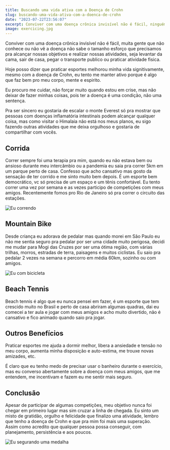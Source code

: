 ```yaml
---
title: Buscando uma vida ativa com a Doença de Crohn
slug: buscando-uma-vida-ativa-com-a-doenca-de-crohn
date: "2023-07-22T23:56:07"
excerpt: Conviver com uma doença crônica invisível não é fácil, ninguém sabe o esforço necessário p/ alcançar nossas objetivos e realizar nossas atividades, seja levantar da cama ou praticar atividade fisica.
image: exercicing.jpg
---
```


Conviver com uma doença crônica invisível não é fácil, muita gente que não conhece ou não vê a doença não sabe o tamanho esforço que precisamos pra alcançar nossas objetivos e realizar nossas atividades, seja levantar da cama, sair de casa, pegar o transporte publico ou praticar atividade fisica.

Hoje posso dizer que praticar esportes melhorou minha vida signitivamente, mesmo com a doença de Crohn, eu tento me manter ativo porque é algo que faz bem pro meu corpo, mente e espirito.

Eu procuro me cuidar, não forçar muito quando estou em crise, mas não deixar de fazer minhas coisas, pois ter a doença é uma condição, não uma sentença.

Pra ser sincero eu gostaria de escalar o monte Everest só pra mostrar que pessoas com doenças inflamatória intestinais podem alcançar qualquer coisa, mas como visitar o Himalaia não está nos meus planos, eu sigo fazendo outras atividades que me deixa orgulhoso e gostaria de compartilhar com vocês.

## Corrida

Correr sempre foi uma terapia pra mim, quando eu não estava bem ou ansioso durante meu intercâmbio ou a pandemia eu saia pra correr 5km em um parque perto de casa. Confesso que acho cansativo mas gosto da sensação de ter corrido e me sinto muito bem depois. É um esporte bem democrático, vc só precisa de um espaço e um tênis confortável. Eu tento correr uma vez por semana e as vezes participo de competições com meus amigos. Recentemente fomos pro Rio de Janeiro só pra correr o circuito das estações.

![Eu correndo](/images/exercicing/running.jpg)

## Mountain Bike

Desde criança eu adorava de pedalar mas quando morei em São Paulo eu não me sentia seguro pra pedalar por ser uma cidade muito perigosa, decidi me mudar para Mogi das Cruzes por ser uma ótima região, com várias trilhas, morros, estradas de terra, paisagens e muitos ciclistas. Eu saio pra pedalar 2 vezes na semana e percorro em média 60km, sozinho ou com amigos.

![Eu com bicicleta](/images/exercicing/bike.jpeg)

## Beach Tennis

Beach tennis é algo que eu nunca pensei em fazer, é um esporte que tem crescido muito no Brasil e perto de casa abriram algumas quadras, dai eu comecei a ter aula e jogar com meus amigos e acho muito divertido, não é cansativo e fico animado quando saio pra jogar.

## Outros Benefícios

Praticar esportes me ajuda a dormir melhor, libera a ansiedade e tensão no meu corpo, aumenta minha disposição e auto-estima, me trouxe novas amizades, etc.

É claro que eu tenho medo de precisar usar o banheiro durante o exercício, mas eu converso abertamente sobre a doença com meus amigos, que me entendem, me incentivam e fazem eu me sentir mais seguro.

## Conclusão

Apesar de participar de algumas competições, meu objetivo nunca foi chegar em primeiro lugar mas sim cruzar a linha de chegada. Eu sinto um misto de gratidão, orgulho e felicidade que finalizo uma atividade, lembro que tenho a doença de Crohn e que pra mim foi mais uma superação. Assim como acredito que qualquer pessoa possa conseguir, com planejamento, persistência e aos poucos.

![Eu segurando uma medalha](/images/exercicing/run.jpeg)
